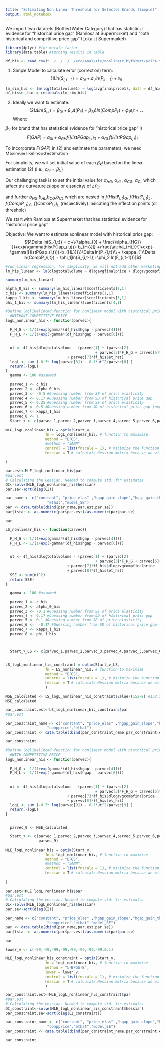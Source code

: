 ```yaml
---
title: "Estimating Non Linear Threshold for Selected Brands (Simple)"
output: html_notebook
---
```


We import two datasets (Bottled Water Category) that has statistical evidence for "historical price gap" (Ramlosa at Supermarket) and "both historical and competitive price gap" (Loka at Supermarket)

```r
library(dplyr) #for mutate factor
library(data.table) #turning results in table
```

```r
df_his <- read.csv("../../../../src/analysis/nonlinear_byformat/price threshold/ramlosa_super_histgap.csv")
```


(1) Simple Model to calculate error (correction) term: $$ (1) ln(S_{i,t-1}) = a_{0i}+a_{1i}ln(P_{it-1}) + e_{it} $$ 
```r
lm_sim_his <- lm(log(totalvolume1) ~ log(avgfinalprice1), data = df_his) 
df_his$et_hat = residuals(lm_sim_his)
```

(2) Ideally we want to estimate:
$$(2) \Delta ln(S_{i,t}) = \beta_{0i}+\beta_{1i}\Delta (P_{it})+\beta_{2i}\Delta ln(CompP_{it}) + \phi_1e_it +  ... $$
Where:

$\beta_{1i}$ for brand that has statistical evidence for "historical price gap" is $$F(GAP) = \alpha_{0i}+ \alpha_{GH}f(HistPGap_{i,t})_G+ \alpha_{GL}f(HistPGap_{i,t})_L$$ 


To incorporate $F(GAP)$ in (2) and estimate the parameters, we need Maximum likelihood estimation

For simplicity, we will set initial value of each $\beta_ki$ based on the linear estimation (2) (i.e., $\alpha_{0i} = \beta_{1i}$)

Our challenging task is to set the initial value for $\alpha_{HG}$, $\alpha_{HL}$, $\alpha_{CG}$, $\alpha_{CL}$ which affect the curvature (slope or elasticity) of $\Delta P_{it}$ 

and further $b_{HG}$,$b_{HL}$,$b_{CG}$,$b_{CL}$ which are nested in $f(HistP_{i,t})_G$, $f(HistP_{i,t})_L$, $f(CompP_{i,t})_G$, $f(CompP_{i,t})_L$ (respectively) indicating the inflection points (or threshold)


We start with Ramlosa at Supermarket that has statistical evidence for "historical price gap"

Objective: We want to estimate nonlinear model with historical price gap:
$$\Delta ln(S_{i,t}) = c +\{\alpha_{0}
 + \frac{\alpha_{HG}}{1+exp(\gamma(HistPGap_{i,t}))-b_{HG})} +\frac{\alpha_{HL}}{1+exp(-\gamma(HistPGap_{i,t}))-b_{HL})}\}\Delta ln(P_{i,t})\\ 
+ \kappa_{1}\Delta ln(CompP_{i,t}) + \phi_1[ln(S_{i,t-1})+\phi_2 ln(P_{i,t-1}))]$$


```r
#run linear regression, for simplicity, we will not add other marketing-related and time-related variables at this stage of documenting
lm_his_linear <- lm(dlogtotalvolume ~ dlogavgfinalprice + dlogavgcompfinalprice + et_hat ,data=df_his)

summary(lm_his_linear)

alpha_0_his <- summary(lm_his_linear)$coefficients[2,1]
c_his <- summary(lm_his_linear)$coefficients[1,1]
kappa_1_his <- summary(lm_his_linear)$coefficients[3,1]
phi_1_his <- summary(lm_his_linear)$coefficients[4,1]
```



```r
#Define loglikelihood function for nonlinear model with historical price gap
  #WITHOUT COMPETITIVE PRICE
logL_nonlinear_his <- function(parvec){
  
  F_H_G <- 1/(1+exp(gamma*(df_his$hgap - parvec[4])))
  F_H_L <- 1/(1+exp(-gamma*(df_his$hgap - parvec[6])))
  
  
  ut <- df_his$dlogtotalvolume - (parvec[1] + (parvec[2] 
                                         + parvec[3]*F_H_G + parvec[5]*F_H_L)*df_his$dlogavgfinalprice 
                            + parvec[7]*df_his$et_hat)
  logL <- sum (-0.5* log(parvec[8]) - 0.5*ut^2/parvec[8] )
  return(-logL)
}
  gamma <- 100 #assumed

  parvec_1 <- c_his
  parvec_2 <- alpha_0_his
  parvec_3 <- -0.5 #Guessing number from SE of price elasticity
  parvec_4 <- 0.17 #Guessing number from SD of historical price gap
  parvec_5 <- 0.25 #Guessing number from SE of price elasticity
  parvec_6 <- 0.5 #Guessing number from SD of historical price gap (negative because it's loss)
  parvec_7 <- kappa_1_his
  parvec_8 <- 1
  Start_v <- c(parvec_1,parvec_2,parvec_3,parvec_4,parvec_5,parvec_6,parvec_7,parvec_8)
  
MLE_logL_nonlinear_his = optim(Start_v,
                  fn = logL_nonlinear_his, # function to maximize
                  method = "BFGS",
                  #method = "SANN",
                  control = list(fnscale = 1), # minimize the function
                  hessian = T # calculate Hessian matrix because we will need for confidence intervals
                  
)

par.est<-MLE_logL_nonlinear_his$par
#par.est
# Calculating the Hessian. Needed to compute std. for estimates
OI<-solve(MLE_logL_nonlinear_his$hessian)
par.se<-sqrt(diag(OI))

par_name <- c("constant", "price_elas" ,"hgap_gain_slope","hgap_gain_threshold","hgap_loss_slope","hgap_loss_threshold",
                   "ethat","model_SE")
par <- data.table(cbind(par_name,par.est,par.se))
par$tstat <- as.numeric(par$par.est)/as.numeric(par$par.se)

par  
```



```r

LS_nonlinear_his <- function(parvec){
  
  F_H_G <- 1/(1+exp(gamma*(df_his$hgap - parvec[4])))
  F_H_L <- 1/(1+exp(-gamma*(df_his$hgap - parvec[6])))
  

  ut <- df_his$dlogtotalvolume - (parvec[1] + (parvec[2] 
                                         + parvec[3]*F_H_G + parvec[5]*F_H_L)*df_his$dlogavgfinalprice 
                            + parvec[7]*df_his$dlogavgcompfinalprice          
                            + parvec[8]*df_his$et_hat)
  SSE <- sum(ut^2)
  return(SSE)
}

  gamma <- 100 #assumed

  parvec_1 <- c_his
  parvec_2 <- alpha_0_his
  parvec_3 <- -0.1 #Guessing number from SE of price elasticity
  parvec_4 <- 0.17 #Guessing number from SD of historical price gap
  parvec_5 <- 0.1 #Guessing number from SE of price elasticity
  parvec_6 <-  -0.17 #Guessing number from SD of historical price gap (negative because it's loss)
  parvec_7 <- kappa_1_his
  parvec_8 <- phi_1_his



  Start_v_LS <- c(parvec_1,parvec_2,parvec_3,parvec_4,parvec_5,parvec_6,parvec_7,parvec_8)


LS_logL_nonlinear_his_constraint = optim(Start_v_LS,
                  fn = LS_nonlinear_his, # function to maximize
                  method = "BFGS",
                  control = list(fnscale = 1), # minimize the function
                  hessian = T # calculate Hessian matrix because we will need for confidence intervals
                  )

MSE_calculated <- LS_logL_nonlinear_his_constraint$value/(152-8) #152 is n
MSE_calculated

par_constraint.est<-LS_logL_nonlinear_his_constraint$par
#par.est

par_constraint_name <- c("constant", "price_elas" ,"hgap_gain_slope","hgap_gain_threshold","hgap_loss_slope","hgap_loss_threshold",
                   "compprice","ethat")
par_constraint <- data.table(cbind(par_constraint_name,par_constraint.est))

par_constraint
```
```r
#Define loglikelihood function for nonlinear model with historical price gap
  #WITH COMPETITIVE PRICE
logL_nonlinear_his <- function(parvec){
  
  F_H_G <- 1/(1+exp(gamma*(df_his$hgap - parvec[4])))
  F_H_L <- 1/(1+exp(-gamma*(df_his$hgap - parvec[6])))
  
  
  ut <- df_his$dlogtotalvolume - (parvec[1] + (parvec[2] 
                                         + parvec[3]*F_H_G + parvec[5]*F_H_L)*df_his$dlogavgfinalprice 
                            + parvec[7]*df_his$dlogavgcompfinalprice          
                            + parvec[8]*df_his$et_hat)
  logL <- sum (-0.5* log(parvec[9]) - 0.5*ut^2/parvec[9] )
  return(-logL)
}


  parvec_9 <- MSE_calculated

  Start_v <- c(parvec_1,parvec_2,parvec_3,parvec_4,parvec_5,parvec_6,parvec_7,parvec_8,
               parvec_9)
  
MLE_logL_nonlinear_his = optim(Start_v,
                  fn = logL_nonlinear_his, # function to maximize
                  method = "BFGS",
                  #method = "SANN",
                  control = list(fnscale = 1), # minimize the function
                  hessian = T # calculate Hessian matrix because we will need for confidence intervals
                  
)

par.est<-MLE_logL_nonlinear_his$par
#par.est
# Calculating the Hessian. Needed to compute std. for estimates
OI<-solve(MLE_logL_nonlinear_his$hessian)
par.se<-sqrt(diag(OI))

par_name <- c("constant", "price_elas" ,"hgap_gain_slope","hgap_gain_threshold","hgap_loss_slope","hgap_loss_threshold",
                   "compprice","ethat","model_SE")
par <- data.table(cbind(par_name,par.est,par.se))
par$tstat <- as.numeric(par$par.est)/as.numeric(par$par.se)

par  
```



```r
lower_v <- c(-99,-99,-99,-99,-99,-99,-99,-99,0.1)

MLE_logL_nonlinear_his_constraint = optim(Start_v,
                  fn = logL_nonlinear_his, # function to maximize
                  method = "L-BFGS-B",
                  lower = lower_v,
                  control = list(fnscale = 1), # minimize the function
                  hessian = T # calculate Hessian matrix because we will need for confidence intervals
                  ) 

par_constraint.est<-MLE_logL_nonlinear_his_constraint$par
#par.est
# Calculating the Hessian. Needed to compute std. for estimates
OI_constraint<-solve(MLE_logL_nonlinear_his_constraint$hessian)
par_constraint.se<-sqrt(diag(OI_constraint))

par_constraint_name <- c("constant", "price_elas" ,"hgap_gain_slope","hgap_gain_threshold","hgap_loss_slope","hgap_loss_threshold",
                   "compprice","ethat","model_SE")
par_constraint <- data.table(cbind(par_constraint_name,par_constraint.est,par_constraint.se))

par_constraint
```